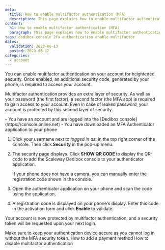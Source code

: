 ```yaml
---
meta:
  title: How to enable multifactor authentication (MFA)
  description: This page explains how to enable multifactor authentication.
content:
  h1: How to enable multifactor authentication (MFA)
  paragraph: This page explains how to enable multifactor authentication.
tags: dedibox-console 2fa authentication enable multifactor
dates:
  validation: 2023-06-13
  posted: 2020-03-12
categories:
  - account
---
```



You can enable multifactor authentication on your account for heightened security. Once enabled, an additional security code, generated by your phone, is required to access your account.

Multifactor authentication provides an extra layer of security. As well as your password (the first factor), a second factor (the MFA app) is required to gain access to your account. Even in case of leaked password, your account is protected by this second layer of security.

<Message type="requirement">
  - You have an account and are logged into the [Dedibox console](https://console.online.net)
  - You have downloaded an MFA Authenticator application to your phone
</Message>

1. Click your username next to _logged in as:_ in the top right corner of the console. Then click **Security** in the pop-up menu.
    <Lightbox src="scaleway-dedibox-console-security-menu.webp" width="300" alt="" />
2. The security page displays. Click **SHOW QR CODE** to display the QR-code to add the Scaleway Dedibox console to your authenticator application.
    <Lightbox src="scaleway-dedibox-console-2fa-activate.webp" width="600" alt="" />

    <Message type="tip">
      If your phone does not have a camera, you can manually enter the registration code shown in the console.
    </Message>
3. Open the authenticator application on your phone and scan the code using the application.
4. A registration code is displayed on your phone's display. Enter this code in the activation form and click **Enable** to validate.

Your account is now protected by multifactor authentication, and a security token will be requested upon your next login.

<Message type="important">
Make sure to keep your authentication device secure as you cannot log in without the MFA security token.
</Message>


<Navigation title="See Also">
  <PreviousButton to="/dedibox-console/account/how-to/add-payment-method/">How to add a payment method</PreviousButton>
  <NextButton to="/dedibox-console/account/how-to/disable-two-factor-authentication/">How to disable multifactor authentication</NextButton>
</Navigation>